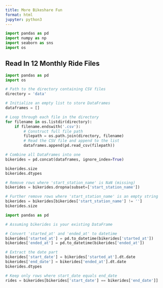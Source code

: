 ---
title: More Bikeshare Fun
format: html
jupyter: python3
---

```{python}
import pandas as pd
import numpy as np
import seaborn as sns
import os
```
## Read In 12 Monthly Ride Files

```{python}
import pandas as pd
import os

# Path to the directory containing CSV files
directory = 'data'

# Initialize an empty list to store DataFrames
dataframes = []

# Loop through each file in the directory
for filename in os.listdir(directory):
    if filename.endswith('.csv'):
        # Construct full file path
        filepath = os.path.join(directory, filename)
        # Read the CSV file and append to the list
        dataframes.append(pd.read_csv(filepath))

# Combine all DataFrames into one
bikerides = pd.concat(dataframes, ignore_index=True)

bikerides.size
bikerides.dtypes
```
```{python}
# Remove rows where 'start_station_name' is NaN (missing)
bikerides = bikerides.dropna(subset=['start_station_name'])

# Further remove rows where 'start_station_name' is an empty string
bikerides = bikerides[bikerides['start_station_name'] != '']
bikerides.size
```

```{python}
import pandas as pd

# Assuming bikerides is your existing DataFrame

# Convert 'started_at' and 'ended_at' to datetime
bikerides['started_at'] = pd.to_datetime(bikerides['started_at'])
bikerides['ended_at'] = pd.to_datetime(bikerides['ended_at'])

# Extract the date part
bikerides['start_date'] = bikerides['started_at'].dt.date
bikerides['end_date'] = bikerides['ended_at'].dt.date
bikerides.dtypes
```
```{python}
# Keep only rows where start_date equals end_date
rides = bikerides[bikerides['start_date'] == bikerides['end_date']]


```